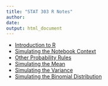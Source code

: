```yaml
---
title: "STAT 303 R Notes"
author: 
date: 
output: html_document
---
```


* [Introduction to R](./IntroToR.html)
* [Simulating the Notebook Context](./simulating_notebook_context.html)
* [Other Probability Rules](./other_probability_rules.html)
* [Simulating the Mean](./expected_value_simulation.html)
* [Simulating the Variance](./variance_simulations.html)
* [Simulating the Binomial Distribution](./simulating_the_binomial_distribution.html)



